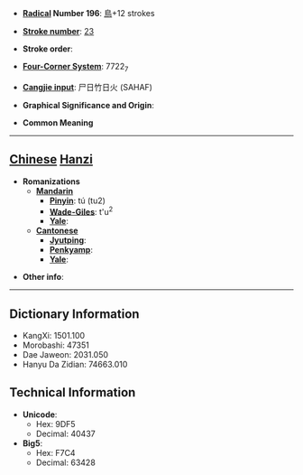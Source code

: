 * '''[[Wiktionary:Chinese radical index| Radical]] Number 196''': [[Wiktionary:Chinese radical index 鳥|鳥]]+12 strokes

* '''[[Wiktionary:Chinese total strokes index|Stroke number]]''': [[Wiktionary:Chinese total strokes index 23|23]]

* '''Stroke order''': 

* '''[[Wiktionary:Chinese four corner index|Four-Corner System]]''': 7722<sub>7</sub>

* '''[[Wiktionary:Chinese Cangjie index|Cangjie input]]''': 尸日竹日火 (SAHAF)

* '''Graphical Significance and Origin''': 

* '''Common Meaning'''

----

== [[Chinese]] [[Hanzi]] ==

* '''Romanizations'''
** '''[[Mandarin]]'''
*** '''[[Pinyin]]''': tú (tu2)
*** '''[[Wade-Giles]]''': t'u<sup>2</sup>
*** '''[[Yale]]''': 
** '''[[Cantonese]]'''
*** '''[[Jyutping]]''':
*** '''[[Penkyamp]]''': 
*** '''[[Yale]]''': 

* '''Other info''': 

----

== Dictionary Information ==

* KangXi: 1501.100
* Morobashi: 47351
* Dae Jaweon: 2031.050
* Hanyu Da Zidian: 74663.010

== Technical Information ==

* '''Unicode''':
** Hex: 9DF5
** Decimal: 40437
* '''Big5''':
** Hex: F7C4
** Decimal: 63428